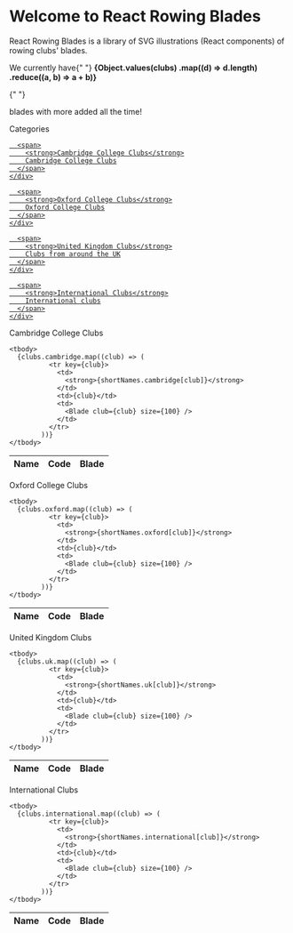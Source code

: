
<Meta title="Example/Introduction" />

<style>
  {`
    .subheading {
      --mediumdark: '#999999';
      font-weight: 900;
      font-size: 13px;
      color: #999;
      letter-spacing: 6px;
      line-height: 24px;
      text-transform: uppercase;
      margin-bottom: 12px;
      margin-top: 40px;
    }

  .link-list {
  display: grid;
  grid-template-columns: 1fr;
  grid-template-rows: 1fr 1fr;
  row-gap: 10px;
  }

  @media (min-width: 620px) {
  .link-list {
  row-gap: 20px;
  column-gap: 20px;
  grid-template-columns: 1fr 1fr;
  }
  }

  @media all and (-ms-high-contrast:none) {
  .link-list {
  display: -ms-grid;
  -ms-grid-columns: 1fr 1fr;
  -ms-grid-rows: 1fr 1fr;
  }
  }

  .link-item {
  display: block;
  padding: 20px 30px 20px 15px;
  border: 1px solid #00000010;
  border-radius: 5px;
  transition: background 150ms ease-out, border 150ms ease-out, transform 150ms ease-out;
  color: #333333;
  display: flex;
  align-items: flex-start;
  }

  .link-item:hover {
  border-color: #1EA7FD50;
  transform: translate3d(0, -3px, 0);
  box-shadow: rgba(0, 0, 0, 0.08) 0 3px 10px 0;
  }

  .link-item:active {
  border-color: #1EA7FD;
  transform: translate3d(0, 0, 0);
  }

  .link-item strong {
  font-weight: 700;
  display: block;
  margin-bottom: 2px;
  }

  .link-item svg {
  height: 64px;
  width: 64px;
  margin-right: 15px;
  flex: none;
  }

  .link-item span {
  font-size: 14px;
  line-height: 20px;
  }
  `}
</style>

# Welcome to React Rowing Blades

React Rowing Blades is a library of SVG illustrations (React components) of rowing clubs' blades.

<p>
  We currently have{" "}

  <strong>
    {Object.values(clubs)
          .map((d) => d.length)
          .reduce((a, b) => a + b)}
  </strong>

  {" "}

  blades with more added all the time!
</p>

<div class="subheading">Categories</div>

<div class="link-list">
  <a href="#cambridge-college">
    <div class="link-item">
      <Blade club="emm" />

      <span>
        <strong>Cambridge College Clubs</strong>
        Cambridge College Clubs
      </span>
    </div>
  </a>

  <a href="#oxford-college">
    <div class="link-item">
      <Blade club="oro" />

      <span>
        <strong>Oxford College Clubs</strong>
        Oxford College Clubs
      </span>
    </div>
  </a>

  <a href="#united-kingdom">
    <div class="link-item">
      <Blade club="dur" />

      <span>
        <strong>United Kingdom Clubs</strong>
        Clubs from around the UK
      </span>
    </div>
  </a>

  <a href="#international">
    <div class="link-item">
      <Blade club="gbr" />

      <span>
        <strong>International Clubs</strong>
        International clubs
      </span>
    </div>
  </a>
</div>

<div class="subheading" id="cambridge-college">
  Cambridge College Clubs
</div>

<div>
  <table>
    <thead>
      <tr>
        <th>Name</th>
        <th>Code</th>
        <th>Blade</th>
      </tr>
    </thead>

    <tbody>
      {clubs.cambridge.map((club) => (
              <tr key={club}>
                <td>
                  <strong>{shortNames.cambridge[club]}</strong>
                </td>
                <td>{club}</td>
                <td>
                  <Blade club={club} size={100} />
                </td>
              </tr>
            ))}
    </tbody>
  </table>
</div>

<div class="subheading" id="oxford-college">
  Oxford College Clubs
</div>

<div>
  <table>
    <thead>
      <tr>
        <th>Name</th>
        <th>Code</th>
        <th>Blade</th>
      </tr>
    </thead>

    <tbody>
      {clubs.oxford.map((club) => (
              <tr key={club}>
                <td>
                  <strong>{shortNames.oxford[club]}</strong>
                </td>
                <td>{club}</td>
                <td>
                  <Blade club={club} size={100} />
                </td>
              </tr>
            ))}
    </tbody>
  </table>
</div>

<div class="subheading" id="united-kingdom">
  United Kingdom Clubs
</div>

<div>
  <table>
    <thead>
      <tr>
        <th>Name</th>
        <th>Code</th>
        <th>Blade</th>
      </tr>
    </thead>

    <tbody>
      {clubs.uk.map((club) => (
              <tr key={club}>
                <td>
                  <strong>{shortNames.uk[club]}</strong>
                </td>
                <td>{club}</td>
                <td>
                  <Blade club={club} size={100} />
                </td>
              </tr>
            ))}
    </tbody>
  </table>
</div>

<div class="subheading" id="international">
  International Clubs
</div>

<div>
  <table>
    <thead>
      <tr>
        <th>Name</th>
        <th>Code</th>
        <th>Blade</th>
      </tr>
    </thead>

    <tbody>
      {clubs.international.map((club) => (
              <tr key={club}>
                <td>
                  <strong>{shortNames.international[club]}</strong>
                </td>
                <td>{club}</td>
                <td>
                  <Blade club={club} size={100} />
                </td>
              </tr>
            ))}
    </tbody>
  </table>
</div>
